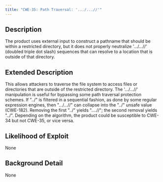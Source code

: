 ```yaml
---
title: "CWE-35: Path Traversal: '.../...//'"
---
```


## Description
The product uses external input to construct a pathname that should be within a restricted directory, but it does not properly neutralize '.../...//' (doubled triple dot slash) sequences that can resolve to a location that is outside of that directory.

## Extended Description

This allows attackers to traverse the file system to access files or directories that are outside of the restricted directory.
The '.../...//' manipulation is useful for bypassing some path traversal protection schemes. If "../" is filtered in a sequential fashion, as done by some regular expression engines, then ".../...//" can collapse into the "../" unsafe value (CWE-182). Removing the first "../" yields "....//"; the second removal yields "../". Depending on the algorithm, the product could be susceptible to CWE-34 but not CWE-35, or vice versa.


## Likelihood of Exploit
None

## Background Detail
None
        
